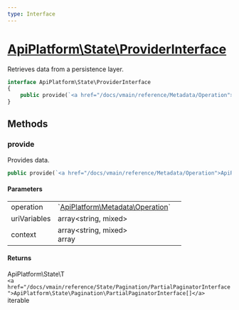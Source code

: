 ```yaml
---
type: Interface
---
```


# [ApiPlatform\State\ProviderInterface](/docs/vmain/reference/State/ProviderInterface)

Retrieves data from a persistence layer.



```php
interface ApiPlatform\State\ProviderInterface
{
    public provide(`<a href="/docs/vmain/reference/Metadata/Operation">ApiPlatform\Metadata\Operation</a>` $operation, array<string, mixed> $uriVariables, array<string, mixed>|array $context): ApiPlatform\State\T|`<a href="/docs/vmain/reference/State/Pagination/PartialPaginatorInterface">ApiPlatform\State\Pagination\PartialPaginatorInterface[]</a>`|iterable
}
```
## Methods

### provide

Provides data.

```php
public provide(`<a href="/docs/vmain/reference/Metadata/Operation">ApiPlatform\Metadata\Operation</a>` $operation, array<string, mixed> $uriVariables, array<string, mixed>|array $context): ApiPlatform\State\T|`<a href="/docs/vmain/reference/State/Pagination/PartialPaginatorInterface">ApiPlatform\State\Pagination\PartialPaginatorInterface[]</a>`|iterable
```

#### Parameters

<table><tbody>
<tr><td>operation</td><td>`<a href="/docs/vmain/reference/Metadata/Operation">ApiPlatform\Metadata\Operation</a>`</td><td></td></tr><tr><td>uriVariables</td><td>array&lt;string, mixed&gt;</td><td></td></tr><tr><td>context</td><td>array&lt;string, mixed&gt;<br />array</td><td></td></tr>
</tbody>
</table>

#### Returns

ApiPlatform\State\T<br />`<a href="/docs/vmain/reference/State/Pagination/PartialPaginatorInterface">ApiPlatform\State\Pagination\PartialPaginatorInterface[]</a>`<br />iterable

